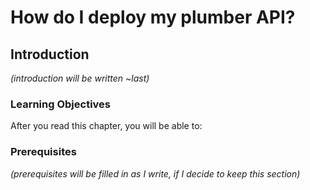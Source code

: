 # How do I deploy my plumber API? {#sec-deploy}

## Introduction

*(introduction will be written \~last)*

### Learning Objectives

After you read this chapter, you will be able to:

### Prerequisites

*(prerequisites will be filled in as I write, if I decide to keep this section)*

